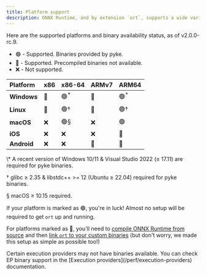 ```yaml
---
title: Platform support
description: ONNX Runtime, and by extension `ort`, supports a wide variety of platforms. For most desktop users, pre-built binaries are available, so setting up `ort` is as simple as adding it to your `Cargo.toml`!
---
```



Here are the supported platforms and binary availability status, as of v2.0.0-rc.9.

* 🟢 - Supported. Binaries provided by pyke.
* 🔷 - Supported. Precompiled binaries not available.
* ❌ - Not supported.

| Platform | x86 | x86-64 | ARMv7 | ARM64 |
|:-------- |:------- |:------ |:------ |:------ |
| **Windows** | 🔷 | 🟢<sup>\*</sup> | 🔷 | 🟢<sup>\*</sup> |
| **Linux** | 🔷 | 🟢† | 🔷 | 🟢† |
| **macOS** | ❌ | 🟢§ | ❌ | 🟢 |
| **iOS** | ❌ | ❌ | ❌ | 🔷 |
| **Android** | ❌ | ❌ | 🔷 | 🔷 |

<div style={{ opacity: 0.5, display: 'flex', flexDirection: 'column', fontSize: '0.75rem' }}>
<p>\* A recent version of Windows 10/11 & Visual Studio 2022 (≥ 17.11) are required for pyke binaries.</p>
<p>† glibc ≥ 2.35 & libstdc++ >= 12 (Ubuntu ≥ 22.04) required for pyke binaries.</p>
<p>§ macOS ≥ 10.15 required.</p>
</div>

If your platform is marked as 🟢, you're in luck! Almost no setup will be required to get `ort` up and running.

For platforms marked as 🔷, you'll need to [compile ONNX Runtime from source](https://onnxruntime.ai/docs/build/) and then [link `ort` to your custom binaries](/setup/linking) (but don't worry, we made this setup as simple as possible too!)

<Callout type='info'>
    Certain execution providers may not have binaries available. You can check EP binary support in the [Execution providers](/perf/execution-providers) documentation.
</Callout>
